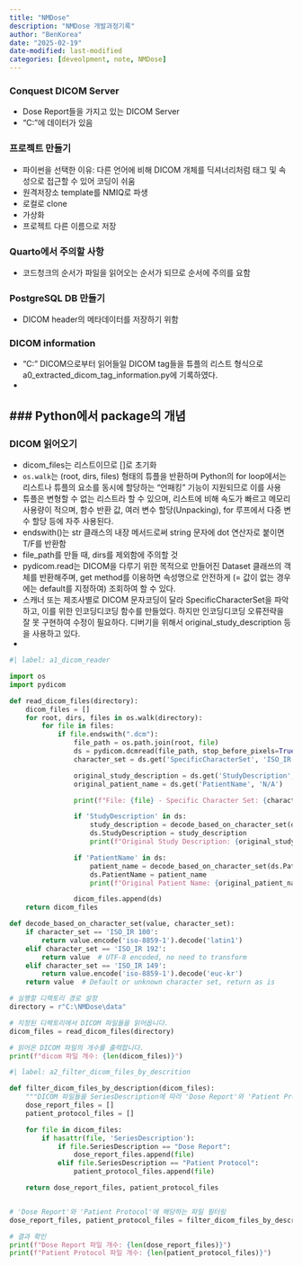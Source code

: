 ```yaml
---
title: "NMDose"
description: "NMDose 개발과정기록"
author: "BenKorea"
date: "2025-02-19"
date-modified: last-modified
categories: [deveolpment, note, NMDose]
---
```


### Conquest DICOM Server

-   Dose Report들을 가지고 있는 DICOM Server
-   "C:\NMDose\data"에 데이터가 있음

### 프로젝트 만들기

-   파이썬을 선택한 이유: 다른 언어에 비해 DICOM 개체를 딕셔너리처럼 태그 및 속성으로 접근할 수 있어 코딩이 쉬움
-   원격저장소 template를 NMIQ로 파생
-   로컬로 clone
-   가상화
-   프로젝트 다른 이름으로 저장

### Quarto에서 주의할 사항

-   코드청크의 순서가 파일을 읽어오는 순서가 되므로 순서에 주의를 요함

### PostgreSQL DB 만들기

-   DICOM header의 메타데이터를 저장하기 위함

### DICOM information

-   "C:\NMDose\data" DICOM으로부터 읽어들일 DICOM tag들을 튜플의 리스트 형식으로 a0_extracted_dicom_tag_information.py에 기록하였다.
-   

### Python에서 package의 개념
-   

### DICOM 읽어오기

- dicom_files는 리스트이므로 []로 초기화
- `os.walk`는 (root, dirs, files) 형태의 튜플을 반환하며 Python의 for loop에서는 리스트나 튜플의 요소를 동시에 할당하는 "언패킹" 기능이 지원되므로 이를 사용
- 튜플은 변형할 수 없는 리스트라 할 수 있으며, 리스트에 비해 속도가 빠르고 메모리 사용량이 적으며, 함수 반환 값, 여러 변수 할당(Unpacking), for 루프에서 다중 변수 할당 등에 자주 사용된다.
- endswith()는 str 클래스의 내장 메서드로써 string 문자에 dot 연산자로 붙이면 T/F를 반환함
- file_path를 만들 때, dirs를 제외함에 주의할 것
- pydicom.read는 DICOM을 다루기 위한 목적으로 만들어진 Dataset 클래쓰의 객체를 반환해주며, get method를 이용하면 속성명으로 안전하게 (= 값이 없는 경우에는 default를 지정하여) 조회하여 할 수 있다.
- 스캐너 또는 제조사별로 DICOM 문자코딩이 달라 SpecificCharacterSet을 파악하고, 이를 위한 인코딩디코딩 함수를 만들었다. 하지만 인코딩디코딩 오류전략을 잘 못 구현하여 수정이 필요하다. 디버기을 위해서 original_study_description 등을 사용하고 있다. 
- 
```python
#| label: a1_dicom_reader

import os
import pydicom

def read_dicom_files(directory):
    dicom_files = []
    for root, dirs, files in os.walk(directory):
        for file in files:
            if file.endswith(".dcm"):
                file_path = os.path.join(root, file)
                ds = pydicom.dcmread(file_path, stop_before_pixels=True)
                character_set = ds.get('SpecificCharacterSet', 'ISO_IR 192')  # UTF-8 as default

                original_study_description = ds.get('StudyDescription', 'N/A')
                original_patient_name = ds.get('PatientName', 'N/A')

                print(f"File: {file} - Specific Character Set: {character_set}")

                if 'StudyDescription' in ds:
                    study_description = decode_based_on_character_set(ds.StudyDescription, character_set)
                    ds.StudyDescription = study_description
                    print(f"Original Study Description: {original_study_description} -> Decoded: {study_description}")

                if 'PatientName' in ds:
                    patient_name = decode_based_on_character_set(ds.PatientName, character_set)
                    ds.PatientName = patient_name
                    print(f"Original Patient Name: {original_patient_name} -> Decoded: {patient_name}")

                dicom_files.append(ds)
    return dicom_files

def decode_based_on_character_set(value, character_set):
    if character_set == 'ISO_IR 100':
        return value.encode('iso-8859-1').decode('latin1')
    elif character_set == 'ISO_IR 192':
        return value  # UTF-8 encoded, no need to transform
    elif character_set == 'ISO_IR 149':
        return value.encode('iso-8859-1').decode('euc-kr')
    return value  # Default or unknown character set, return as is

# 실행할 디렉토리 경로 설정
directory = r"C:\NMDose\data"

# 지정된 디렉토리에서 DICOM 파일들을 읽어옵니다.
dicom_files = read_dicom_files(directory)

# 읽어온 DICOM 파일의 개수를 출력합니다.
print(f"dicom 파일 개수: {len(dicom_files)}")
```

```python
#| label: a2_filter_dicom_files_by_descrition

def filter_dicom_files_by_description(dicom_files):
    """DICOM 파일들을 SeriesDescription에 따라 'Dose Report'와 'Patient Protocol'로 필터링합니다."""
    dose_report_files = []
    patient_protocol_files = []

    for file in dicom_files:
        if hasattr(file, 'SeriesDescription'):
            if file.SeriesDescription == "Dose Report":
                dose_report_files.append(file)
            elif file.SeriesDescription == "Patient Protocol":
                patient_protocol_files.append(file)

    return dose_report_files, patient_protocol_files


# 'Dose Report'와 'Patient Protocol'에 해당하는 파일 필터링
dose_report_files, patient_protocol_files = filter_dicom_files_by_description(dicom_files)

# 결과 확인
print(f"Dose Report 파일 개수: {len(dose_report_files)}")
print(f"Patient Protocol 파일 개수: {len(patient_protocol_files)}")
```

```r

```
